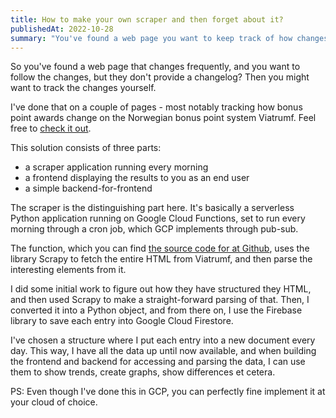 ```yaml
---
title: How to make your own scraper and then forget about it?
publishedAt: 2022-10-28
summary: "You've found a web page you want to keep track of how changes, but they don't keep a changelog? Make your own!"
---
```

So you've found a web page that changes frequently, and you want to follow the changes, but they don't provide a changelog? Then you might want to track the changes yourself.

I've done that on a couple of pages - most notably tracking how bonus point awards change on the Norwegian bonus point system Viatrumf. Feel free to <a href="https://viatrumf.madsopheim.com/">check it out</a>.

This solution consists of three parts:
- a scraper application running every morning
- a frontend displaying the results to you as an end user
- a simple backend-for-frontend

The scraper is the distinguishing part here. It's basically a serverless Python application running on Google Cloud Functions, set to run every morning through a cron job, which GCP implements through pub-sub.

The function, which you can find <a href="https://github.com/madsop/viatrumf-scraper">the source code for at Github</a>, uses the library Scrapy to fetch the entire HTML from Viatrumf, and then parse the interesting elements from it.

I did some initial work to figure out how they have structured they HTML, and then used Scrapy to make a straight-forward parsing of that. Then, I converted it into a Python object, and from there on, I use the Firebase library to save each entry into Google Cloud Firestore.

I've chosen a structure where I put each entry into a new document every day. This way, I have all the data up until now available, and when building the frontend and backend for accessing and parsing the data, I can use them to show trends, create graphs, show differences et cetera.

PS: Even though I've done this in GCP, you can perfectly fine implement it at your cloud of choice.
